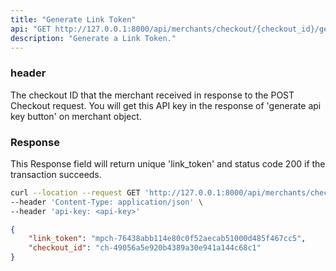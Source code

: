 ```yaml
---
title: "Generate Link Token"
api: "GET http://127.0.0.1:8000/api/merchants/checkout/{checkout_id}/generate_link_token"
description: "Generate a Link Token."
---
```


### header

<ParamField path="checkout_id" type="string">
  The checkout ID that the merchant received in response to the POST Checkout request.
</ParamField>

<ParamField header="api-key" type="string">
  You will get this API key in the response of 'generate api key button' on merchant object.
</ParamField>

### Response

<ResponseField name="success" type="number">
  This Response field will return unique 'link_token' and status code 200 if the transaction succeeds.
</ResponseField>

<RequestExample>

```bash Example Request
curl --location --request GET 'http://127.0.0.1:8000/api/merchants/checkout/{{checkout_id}}/generate_link_token' \
--header 'Content-Type: application/json' \
--header 'api-key: <api-key>'
```
</RequestExample>

<ResponseExample>

```json Response
{
    "link_token": "mpch-76438abb114e80c0f52aecab51000d485f467cc5",
    "checkout_id": "ch-49056a5e920b4389a30e941a144c68c1"
}
```

</ResponseExample>
